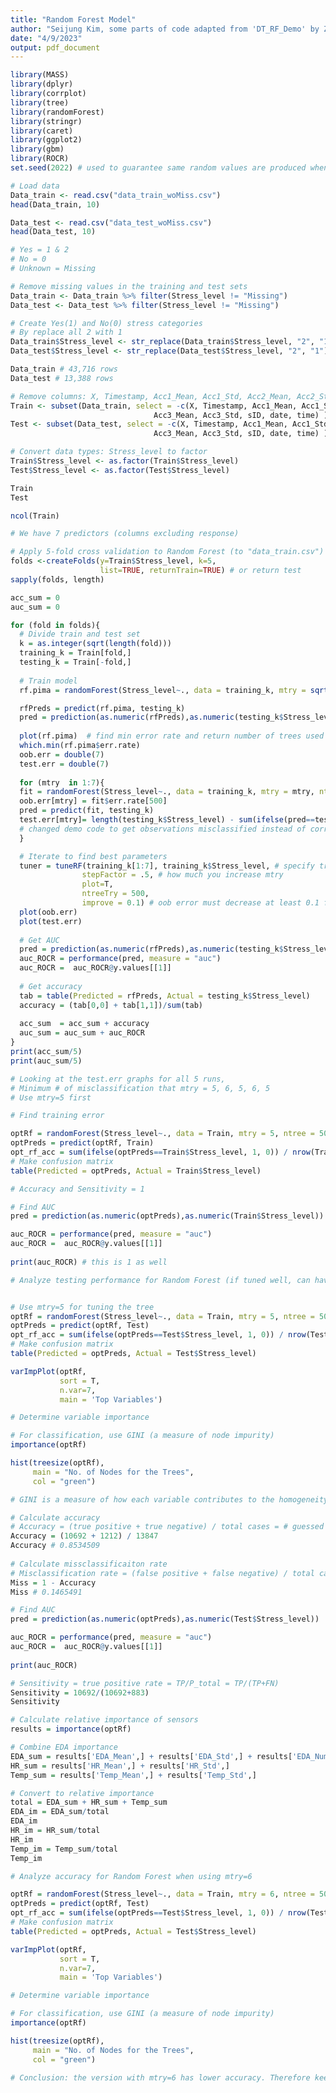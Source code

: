 ```yaml
---
title: "Random Forest Model"
author: "Seijung Kim, some parts of code adapted from 'DT_RF_Demo' by Zachary Quinn"
date: "4/9/2023"
output: pdf_document
---
```


```r
library(MASS)
library(dplyr)
library(corrplot)
library(tree)
library(randomForest)
library(stringr)
library(caret)
library(ggplot2)
library(gbm)
library(ROCR)
set.seed(2022) # used to guarantee same random values are produced when rerunning code
```

```r
# Load data
Data_train <- read.csv("data_train_woMiss.csv")
head(Data_train, 10)

Data_test <- read.csv("data_test_woMiss.csv")
head(Data_test, 10)
```

```r
# Yes = 1 & 2
# No = 0
# Unknown = Missing

# Remove missing values in the training and test sets
Data_train <- Data_train %>% filter(Stress_level != "Missing")
Data_test <- Data_test %>% filter(Stress_level != "Missing")

# Create Yes(1) and No(0) stress categories
# By replace all 2 with 1
Data_train$Stress_level <- str_replace(Data_train$Stress_level, "2", "1")
Data_test$Stress_level <- str_replace(Data_test$Stress_level, "2", "1")

Data_train # 43,716 rows
Data_test # 13,388 rows
```

```r
# Remove columns: X, Timestamp, Acc1_Mean, Acc1_Std, Acc2_Mean, Acc2_Std, Acc3_Mean, Acc3_Std, sID, date, time
Train <- subset(Data_train, select = -c(X, Timestamp, Acc1_Mean, Acc1_Std, Acc2_Mean, Acc2_Std,
                                Acc3_Mean, Acc3_Std, sID, date, time) )
Test <- subset(Data_test, select = -c(X, Timestamp, Acc1_Mean, Acc1_Std, Acc2_Mean, Acc2_Std,
                                Acc3_Mean, Acc3_Std, sID, date, time) )

# Convert data types: Stress_level to factor
Train$Stress_level <- as.factor(Train$Stress_level)
Test$Stress_level <- as.factor(Test$Stress_level)

Train
Test
```

```r
ncol(Train)

# We have 7 predictors (columns excluding response)
```





```r
# Apply 5-fold cross validation to Random Forest (to "data_train.csv")
folds <-createFolds(y=Train$Stress_level, k=5, 
                    list=TRUE, returnTrain=TRUE) # or return test
sapply(folds, length)

acc_sum = 0
auc_sum = 0

for (fold in folds){
  # Divide train and test set
  k = as.integer(sqrt(length(fold)))
  training_k = Train[fold,]
  testing_k = Train[-fold,]
  
  # Train model
  rf.pima = randomForest(Stress_level~., data = training_k, mtry = sqrt(7), ntree = 500)

  rfPreds = predict(rf.pima, testing_k)
  pred = prediction(as.numeric(rfPreds),as.numeric(testing_k$Stress_level))
  
  plot(rf.pima)  # find min error rate and return number of trees used in min error rate
  which.min(rf.pima$err.rate)
  oob.err = double(7)
  test.err = double(7)
  
  for (mtry  in 1:7){
  fit = randomForest(Stress_level~., data = training_k, mtry = mtry, ntree=500)
  oob.err[mtry] = fit$err.rate[500]
  pred = predict(fit, testing_k)
  test.err[mtry]= length(testing_k$Stress_level) - sum(ifelse(pred==testing_k$Stress_level, 1, 0))
  # changed demo code to get observations misclassified instead of correctly classified
  }

  # Iterate to find best parameters
  tuner = tuneRF(training_k[1:7], training_k$Stress_level, # specify train and test data
                stepFactor = .5, # how much you increase mtry
                plot=T,
                ntreeTry = 500,
                improve = 0.1) # oob error must decrease at least 0.1 for mtry search to continue
  plot(oob.err)
  plot(test.err)
  
  # Get AUC
  pred = prediction(as.numeric(rfPreds),as.numeric(testing_k$Stress_level))
  auc_ROCR = performance(pred, measure = "auc")
  auc_ROCR =  auc_ROCR@y.values[[1]]
  
  # Get accuracy
  tab = table(Predicted = rfPreds, Actual = testing_k$Stress_level)
  accuracy = (tab[0,0] + tab[1,1])/sum(tab)
  
  acc_sum  = acc_sum + accuracy
  auc_sum = auc_sum + auc_ROCR
}
print(acc_sum/5)
print(auc_sum/5)

```

```r
# Looking at the test.err graphs for all 5 runs,
# Minimum # of misclassification that mtry = 5, 6, 5, 6, 5
# Use mtry=5 first
```

```r
# Find training error

optRf = randomForest(Stress_level~., data = Train, mtry = 5, ntree = 500)
optPreds = predict(optRf, Train)
opt_rf_acc = sum(ifelse(optPreds==Train$Stress_level, 1, 0)) / nrow(Train)
# Make confusion matrix
table(Predicted = optPreds, Actual = Train$Stress_level)

# Accuracy and Sensitivity = 1

# Find AUC
pred = prediction(as.numeric(optPreds),as.numeric(Train$Stress_level))

auc_ROCR = performance(pred, measure = "auc")
auc_ROCR =  auc_ROCR@y.values[[1]]
  
print(auc_ROCR) # this is 1 as well

```

```r
# Analyze testing performance for Random Forest (if tuned well, can have much less overfitting than regular decision tree)


# Use mtry=5 for tuning the tree
optRf = randomForest(Stress_level~., data = Train, mtry = 5, ntree = 500)
optPreds = predict(optRf, Test)
opt_rf_acc = sum(ifelse(optPreds==Test$Stress_level, 1, 0)) / nrow(Test)
# Make confusion matrix
table(Predicted = optPreds, Actual = Test$Stress_level)

varImpPlot(optRf,
           sort = T,
           n.var=7,
           main = 'Top Variables')

# Determine variable importance

# For classification, use GINI (a measure of node impurity) 
importance(optRf)

hist(treesize(optRf),
     main = "No. of Nodes for the Trees",
     col = "green")

# GINI is a measure of how each variable contributes to the homogeneity of the nodes and leaves in the resulting random forest. The higher the value of mean decrease accuracy or mean decrease Gini score, the higher the importance of the variable in the model. (https://plos.figshare.com/articles/figure/Variable_importance_plot_mean_decrease_accuracy_and_mean_decrease_Gini_/12060105/1#:~:text=The%20mean%20decrease%20in%20Gini,the%20variable%20in%20the%20model.)
```

```r
# Calculate accuracy
# Accuracy = (true positive + true negative) / total cases = # guessed correctly/ # total data
Accuracy = (10692 + 1212) / 13847
Accuracy # 0.8534509
  
# Calculate missclassificaiton rate
# Misclassification rate = (false positive + false negative) / total cases
Miss = 1 - Accuracy
Miss # 0.1465491

# Find AUC
pred = prediction(as.numeric(optPreds),as.numeric(Test$Stress_level))

auc_ROCR = performance(pred, measure = "auc")
auc_ROCR =  auc_ROCR@y.values[[1]]
  
print(auc_ROCR)

# Sensitivity = true positive rate = TP/P_total = TP/(TP+FN)
Sensitivity = 10692/(10692+883)
Sensitivity
```


```r
# Calculate relative importance of sensors
results = importance(optRf)

# Combine EDA importance
EDA_sum = results['EDA_Mean',] + results['EDA_Std',] + results['EDA_Num_Peaks',]
HR_sum = results['HR_Mean',] + results['HR_Std',]
Temp_sum = results['Temp_Mean',] + results['Temp_Std',]

# Convert to relative importance
total = EDA_sum + HR_sum + Temp_sum
EDA_im = EDA_sum/total
EDA_im
HR_im = HR_sum/total
HR_im
Temp_im = Temp_sum/total
Temp_im
```



```r
# Analyze accuracy for Random Forest when using mtry=6

optRf = randomForest(Stress_level~., data = Train, mtry = 6, ntree = 500)
optPreds = predict(optRf, Test)
opt_rf_acc = sum(ifelse(optPreds==Test$Stress_level, 1, 0)) / nrow(Test)
# Make confusion matrix
table(Predicted = optPreds, Actual = Test$Stress_level)

varImpPlot(optRf,
           sort = T,
           n.var=7,
           main = 'Top Variables')

# Determine variable importance

# For classification, use GINI (a measure of node impurity) 
importance(optRf)

hist(treesize(optRf),
     main = "No. of Nodes for the Trees",
     col = "green")

# Conclusion: the version with mtry=6 has lower accuracy. Therefore keep using mtry=5.
```
